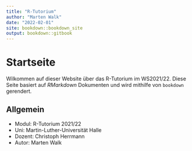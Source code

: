 ```yaml
---
title: "R-Tutorium"
author: "Marten Walk"
date: "2022-02-01"
site: bookdown::bookdown_site
output: bookdown::gitbook
---
```

# Startseite

Wilkommen auf dieser Website über das R-Tutorium im WS2021/22. Diese Seite basiert 
auf *RMarkdown* Dokumenten und wird mithilfe von `bookdown` gerendert. 

## Allgemein

- Modul: R-Tutorium 2021/22 
- Uni: Martin-Luther-Universität Halle
- Dozent: Christoph Herrmann
- Autor: Marten Walk
